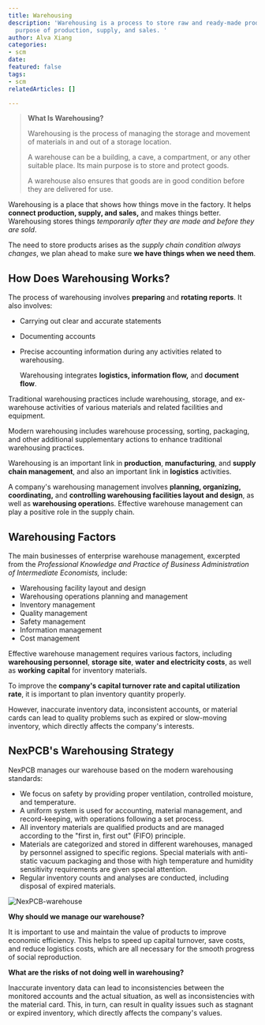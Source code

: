 ```yaml
---
title: Warehousing
description: 'Warehousing is a process to store raw and ready-made products for the
  purpose of production, supply, and sales. '
author: Alva Xiang
categories:
- scm
date: 
featured: false
tags:
- scm
relatedArticles: []

---
```

> **What Is Warehousing?**
>
> Warehousing is the process of managing the storage and movement of materials in and out of a storage location.
>
> A warehouse can be a building, a cave, a compartment, or any other suitable place. Its main purpose is to store and protect goods.
>
> A warehouse also ensures that goods are in good condition before they are delivered for use.

Warehousing is a place that shows how things move in the factory. It helps **connect production, supply, and sales,** and makes things better. Warehousing stores things _temporarily after they are made and before they are sold_.

The need to store products arises as the _supply chain condition always changes_, we plan ahead to make sure **we have things when we need them**.

## How Does Warehousing Works?

The process of warehousing involves **preparing** and **rotating reports**. It also involves:

* Carrying out clear and accurate statements
* Documenting accounts
* Precise accounting information during any activities related to warehousing.

  Warehousing integrates **logistics, information flow,** and **document flow**.

Traditional warehousing practices include warehousing, storage, and ex-warehouse activities of various materials and related facilities and equipment.

Modern warehousing includes warehouse processing, sorting, packaging, and other additional supplementary actions to enhance traditional warehousing practices.

Warehousing is an important link in **production**, **manufacturing**, and **supply chain management**, and also an important link in **logistics** activities.

A company's warehousing management involves **planning, organizing, coordinating,** and **controlling warehousing facilities layout and design**, as well as **warehousing operation**s. Effective warehouse management can play a positive role in the supply chain.

## Warehousing Factors

The main businesses of enterprise warehouse management, excerpted from the _Professional Knowledge and Practice of Business Administration of Intermediate Economists,_ include:

* Warehousing facility layout and design
* Warehousing operations planning and management
* Inventory management
* Quality management
* Safety management
* Information management
* Cost management

Effective warehouse management requires various factors, including **warehousing personnel**, **storage site**, **water** **and electricity costs**, as well as **working** **capital** for inventory materials.

To improve the **company's capital turnover rate and capital utilization rate**, it is important to plan inventory quantity properly.

However, inaccurate inventory data, inconsistent accounts, or material cards can lead to quality problems such as expired or slow-moving inventory, which directly affects the company's interests.

## NexPCB's Warehousing Strategy

NexPCB manages our warehouse based on the modern warehousing standards:

* We focus on safety by providing proper ventilation, controlled moisture, and temperature.
* A uniform system is used for accounting, material management, and record-keeping, with operations following a set process.
* All inventory materials are qualified products and are managed according to the "first in, first out" (FIFO) principle.
* Materials are categorized and stored in different warehouses, managed by personnel assigned to specific regions. Special materials with anti-static vacuum packaging and those with high temperature and humidity sensitivity requirements are given special attention.
* Regular inventory counts and analyses are conducted, including disposal of expired materials.

![NexPCB-warehouse](/uploads/warehousing-01.jpeg)

**Why should we manage our warehouse?**

It is important to use and maintain the value of products to improve economic efficiency. This helps to speed up capital turnover, save costs, and reduce logistics costs, which are all necessary for the smooth progress of social reproduction.

**What are the risks of not doing well in warehousing?**

Inaccurate inventory data can lead to inconsistencies between the monitored accounts and the actual situation, as well as inconsistencies with the material card. This, in turn, can result in quality issues such as stagnant or expired inventory, which directly affects the company's values.